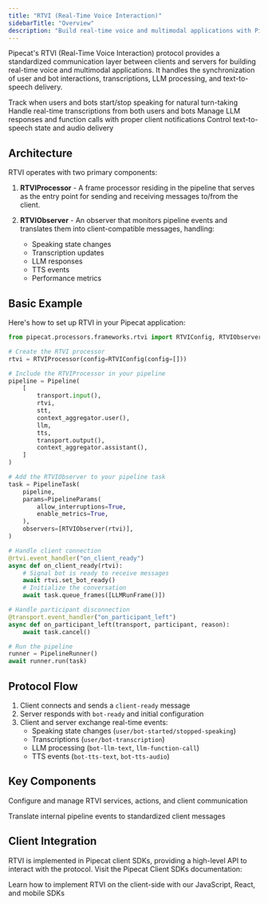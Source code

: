 ```yaml
---
title: "RTVI (Real-Time Voice Interaction)"
sidebarTitle: "Overview"
description: "Build real-time voice and multimodal applications with Pipecat’s RTVI protocol"
---
```


Pipecat's RTVI (Real-Time Voice Interaction) protocol provides a standardized communication layer between clients and servers for building real-time voice and multimodal applications. It handles the synchronization of user and bot interactions, transcriptions, LLM processing, and text-to-speech delivery.

<CardGroup cols={2}>
  <Card title="Speaking States" icon="microphone">
    Track when users and bots start/stop speaking for natural turn-taking
  </Card>

<Card title="Transcription" icon="closed-captioning">
  Handle real-time transcriptions from both users and bots
</Card>

<Card title="LLM Processing" icon="brain">
  Manage LLM responses and function calls with proper client notifications
</Card>

  <Card title="TTS Management" icon="waveform-lines">
    Control text-to-speech state and audio delivery
  </Card>
</CardGroup>

## Architecture

RTVI operates with two primary components:

1. **RTVIProcessor** - A frame processor residing in the pipeline that serves as the entry point for sending and receiving messages to/from the client.

2. **RTVIObserver** - An observer that monitors pipeline events and translates them into client-compatible messages, handling:
   - Speaking state changes
   - Transcription updates
   - LLM responses
   - TTS events
   - Performance metrics

## Basic Example

Here's how to set up RTVI in your Pipecat application:

```python
from pipecat.processors.frameworks.rtvi import RTVIConfig, RTVIObserver, RTVIProcessor

# Create the RTVI processor
rtvi = RTVIProcessor(config=RTVIConfig(config=[]))

# Include the RTVIProcessor in your pipeline
pipeline = Pipeline(
    [
        transport.input(),
        rtvi,
        stt,
        context_aggregator.user(),
        llm,
        tts,
        transport.output(),
        context_aggregator.assistant(),
    ]
)

# Add the RTVIObserver to your pipeline task
task = PipelineTask(
    pipeline,
    params=PipelineParams(
        allow_interruptions=True,
        enable_metrics=True,
    ),
    observers=[RTVIObserver(rtvi)],
)

# Handle client connection
@rtvi.event_handler("on_client_ready")
async def on_client_ready(rtvi):
    # Signal bot is ready to receive messages
    await rtvi.set_bot_ready()
    # Initialize the conversation
    await task.queue_frames([LLMRunFrame()])

# Handle participant disconnection
@transport.event_handler("on_participant_left")
async def on_participant_left(transport, participant, reason):
    await task.cancel()

# Run the pipeline
runner = PipelineRunner()
await runner.run(task)
```

## Protocol Flow

1. Client connects and sends a `client-ready` message
2. Server responds with `bot-ready` and initial configuration
3. Client and server exchange real-time events:
   - Speaking state changes (`user/bot-started/stopped-speaking`)
   - Transcriptions (`user/bot-transcription`)
   - LLM processing (`bot-llm-text`, `llm-function-call`)
   - TTS events (`bot-tts-text`, `bot-tts-audio`)

## Key Components

<CardGroup cols={2}>
  <Card 
    title="RTVIProcessor" 
    icon="gear"
    href="/server/frameworks/rtvi/rtvi-processor">
    Configure and manage RTVI services, actions, and client communication
  </Card>

  <Card 
    title="RTVIObserver" 
    icon="magnifying-glass"
    href="/server/frameworks/rtvi/rtvi-observer">
    Translate internal pipeline events to standardized client messages
  </Card>
</CardGroup>

## Client Integration

RTVI is implemented in Pipecat client SDKs, providing a high-level API to interact with the protocol. Visit the Pipecat Client SDKs documentation:

<Card title="Client SDKs" icon="mobile-screen" href="/client/introduction">
  Learn how to implement RTVI on the client-side with our JavaScript, React, and
  mobile SDKs
</Card>
